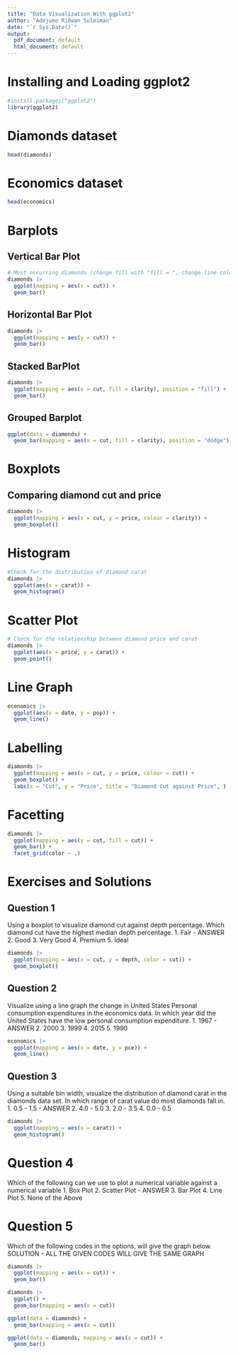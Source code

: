 ```yaml
---
title: "Data Visualization With ggplot2"
author: "Adejumo Ridwan Suleiman"
date: "`r Sys.Date()`"
output:
  pdf_document: default
  html_document: default
---
```


# Installing and Loading ggplot2
```r
#install.packages("ggplot2")
library(ggplot2)
```

# Diamonds dataset
```r
head(diamonds)
```
# Economics dataset
```r
head(economics)
```

# Barplots

## Vertical Bar Plot
```r
# Most occurring diamonds (change fill with "fill = ", change line colour with "colour = ")
diamonds |> 
  ggplot(mapping = aes(x = cut)) +
  geom_bar()
```

## Horizontal Bar Plot
```r
diamonds |> 
  ggplot(mapping = aes(y = cut)) +
  geom_bar()
```

## Stacked BarPlot
```r
diamonds |> 
  ggplot(mapping = aes(x = cut, fill = clarity), position = "fill") +
  geom_bar()
```
## Grouped Barplot
```r
ggplot(data = diamonds) + 
  geom_bar(mapping = aes(x = cut, fill = clarity), position = "dodge")
```

# Boxplots

## Comparing diamond cut and price
```r
diamonds |> 
  ggplot(mapping = aes(x = cut, y = price, colour = clarity)) +
  geom_boxplot()
```

# Histogram
```r
#Check for the distribution of diamond carat
diamonds |> 
  ggplot(aes(x = carat)) +
  geom_histogram()
```

# Scatter Plot
```r
# Check for the relationship between diamond price and carat
diamonds |> 
  ggplot(aes(x = price, y = carat)) +
  geom_point()
```

# Line Graph
```r
economics |> 
  ggplot(aes(x = date, y = pop)) +
  geom_line()
```


# Labelling
```r
diamonds |> 
  ggplot(mapping = aes(x = cut, y = price, colour = cut)) +
  geom_boxplot() +
  labs(x = "Cut", y = "Price", title = "Diamond Cut against Price", )
```

# Facetting
```r
diamonds |> 
  ggplot(mapping = aes(y = cut, fill = cut)) +
  geom_bar() +
  facet_grid(color ~ .)
```


# Exercises and Solutions

## Question 1
Using a boxplot to visualize diamond cut against depth percentage. Which diamond cut have the highest median depth percentage.
1. Fair - ANSWER
2. Good
3. Very Good
4. Premium
5. Ideal
```r
diamonds |> 
  ggplot(mapping = aes(x = cut, y = depth, color = cut)) +
  geom_boxplot()
```

## Question 2
Visualize using a line graph the change in United States Personal consumption expenditures in the economics data. In which year did the United States have the low personal consumption expenditure.
1. 1967 - ANSWER
2. 2000
3. 1999
4. 2015
5. 1990

```r
economics |> 
  ggplot(mapping = aes(x = date, y = pce)) +
  geom_line()
```

## Question 3
Using a suitable bin width, visualize the distribution of diamond carat in the diamonds data set. In which range of carat value do most diamonds fall in.
1. 0.5 - 1.5 - ANSWER
2. 4.0 - 5.0
3. 2.0 - 3.5
4. 0.0 - 0.5
```r
diamonds |> 
  ggplot(mapping = aes(x = carat)) +
  geom_histogram()
```

# Question 4
Which of the following can we use to plot a numerical variable against a numerical variable
1. Box Plot
2. Scatter Plot - ANSWER
3. Bar Plot
4. Line Plot
5. None of the Above

# Question 5
Which of the following codes in the options, will give the graph below.
SOLUTION - ALL THE GIVEN CODES WILL GIVE THE SAME GRAPH
```r
diamonds |> 
  ggplot(mapping = aes(x = cut)) +
  geom_bar()
```

```r
diamonds |> 
  ggplot() +
  geom_bar(mapping = aes(x = cut))
```

```r
ggplot(data = diamonds) +
  geom_bar(mapping = aes(x = cut))
```

```r
ggplot(data = diamonds, mapping = aes(x = cut)) +
  geom_bar()
```


